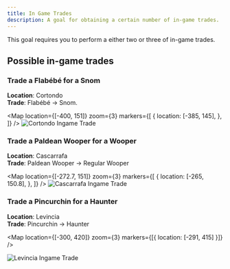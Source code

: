 ```yaml
---
title: In Game Trades
description: A goal for obtaining a certain number of in-game trades.
---
```



This goal requires you to perform a either two or three of in-game trades.

## Possible in-game trades

### Trade a Flabébé for a Snom

**Location**: Cortondo<br />
**Trade**: Flabébé -> Snom.

<Map
  location={[-400, 151]}
  zoom={3}
  markers={[
    {
      location: [-385, 145],
    },
  ]}
/>
![Cortondo Ingame Trade](/in-game-trades/cortondotrade.jpg)

### Trade a Paldean Wooper for a Wooper

**Location**: Cascarrafa<br />
**Trade**: Paldean Wooper -> Regular Wooper <br />

<Map
  location={[-272.7, 151]}
  zoom={3}
  markers={[
    {
      location: [-265, 150.8],
    },
  ]}
/>
![Cascarrafa Ingame Trade](/in-game-trades/cascarrafatrade.jpg)

### Trade a Pincurchin for a Haunter

**Location**: Levincia<br />
**Trade**: Pincurchin -> Haunter

<Map location={[-300, 420]} zoom={3} markers={[{
  location: [-291, 415]
}]} />

![Levincia Ingame Trade](/in-game-trades/levinciatrade.jpg)
